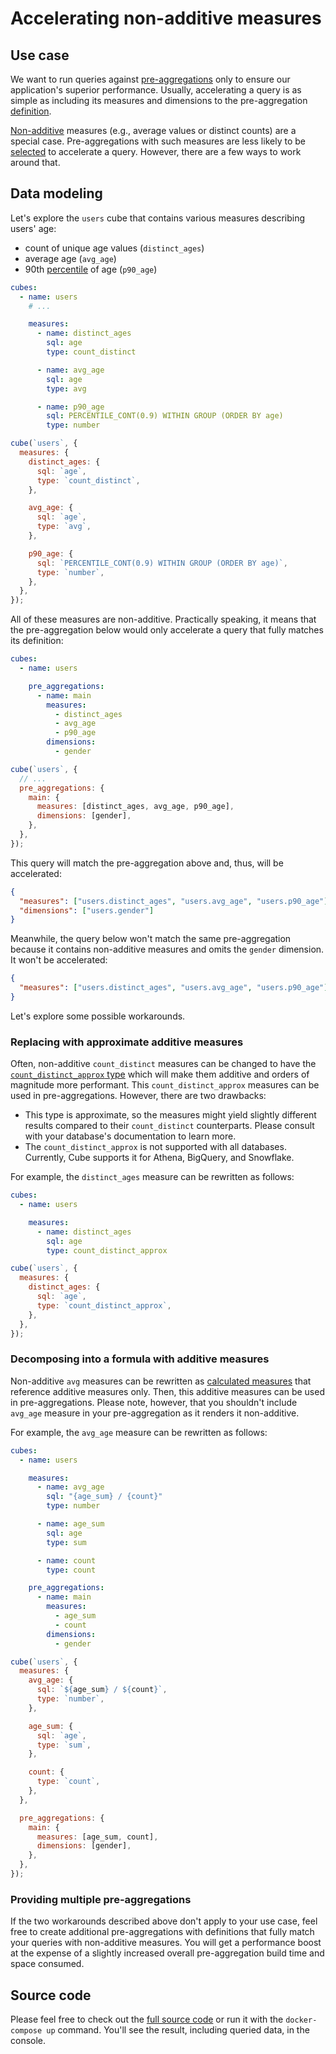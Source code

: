 # Accelerating non-additive measures

## Use case

We want to run queries against
[pre-aggregations](/product/caching#pre-aggregations) only to ensure our
application's superior performance. Usually, accelerating a query is as simple
as including its measures and dimensions to the pre-aggregation
[definition](/product/data-modeling/reference/pre-aggregations#measures).

[Non-additive](/product/caching/getting-started-pre-aggregations#ensuring-pre-aggregations-are-targeted-by-queries-non-additivity)
measures (e.g., average values or distinct counts) are a special case.
Pre-aggregations with such measures are less likely to be
[selected](/product/caching/getting-started-pre-aggregations#ensuring-pre-aggregations-are-targeted-by-queries-selecting-the-pre-aggregation)
to accelerate a query. However, there are a few ways to work around that.

## Data modeling

Let's explore the `users` cube that contains various measures describing users'
age:

- count of unique age values (`distinct_ages`)
- average age (`avg_age`)
- 90th [percentile](/product/data-modeling/recipes/percentiles) of age
  (`p90_age`)

<CodeTabs>

```yaml
cubes:
  - name: users
    # ...

    measures:
      - name: distinct_ages
        sql: age
        type: count_distinct

      - name: avg_age
        sql: age
        type: avg

      - name: p90_age
        sql: PERCENTILE_CONT(0.9) WITHIN GROUP (ORDER BY age)
        type: number
```

```javascript
cube(`users`, {
  measures: {
    distinct_ages: {
      sql: `age`,
      type: `count_distinct`,
    },

    avg_age: {
      sql: `age`,
      type: `avg`,
    },

    p90_age: {
      sql: `PERCENTILE_CONT(0.9) WITHIN GROUP (ORDER BY age)`,
      type: `number`,
    },
  },
});
```

</CodeTabs>

All of these measures are non-additive. Practically speaking, it means that the
pre-aggregation below would only accelerate a query that fully matches its
definition:

<CodeTabs>

```yaml
cubes:
  - name: users

    pre_aggregations:
      - name: main
        measures:
          - distinct_ages
          - avg_age
          - p90_age
        dimensions:
          - gender
```

```javascript
cube(`users`, {
  // ...
  pre_aggregations: {
    main: {
      measures: [distinct_ages, avg_age, p90_age],
      dimensions: [gender],
    },
  },
});
```

</CodeTabs>

This query will match the pre-aggregation above and, thus, will be accelerated:

```json
{
  "measures": ["users.distinct_ages", "users.avg_age", "users.p90_age"],
  "dimensions": ["users.gender"]
}
```

Meanwhile, the query below won't match the same pre-aggregation because it
contains non-additive measures and omits the `gender` dimension. It won't be
accelerated:

```json
{
  "measures": ["users.distinct_ages", "users.avg_age", "users.p90_age"]
}
```

Let's explore some possible workarounds.

### Replacing with approximate additive measures

Often, non-additive `count_distinct` measures can be changed to have the
[`count_distinct_approx` type](/product/data-modeling/reference/types-and-formats#count_distinct_approx)
which will make them additive and orders of magnitude more performant. This
`count_distinct_approx` measures can be used in pre-aggregations. However, there
are two drawbacks:

- This type is approximate, so the measures might yield slightly different
  results compared to their `count_distinct` counterparts. Please consult with
  your database's documentation to learn more.
- The `count_distinct_approx` is not supported with all databases. Currently,
  Cube supports it for Athena, BigQuery, and Snowflake.

For example, the `distinct_ages` measure can be rewritten as follows:

<CodeTabs>

```yaml
cubes:
  - name: users

    measures:
      - name: distinct_ages
        sql: age
        type: count_distinct_approx
```

```javascript
cube(`users`, {
  measures: {
    distinct_ages: {
      sql: `age`,
      type: `count_distinct_approx`,
    },
  },
});
```

</CodeTabs>

### Decomposing into a formula with additive measures

Non-additive `avg` measures can be rewritten as
[calculated measures](/product/data-modeling/reference/measures#calculated-measures)
that reference additive measures only. Then, this additive measures can be used
in pre-aggregations. Please note, however, that you shouldn't include `avg_age`
measure in your pre-aggregation as it renders it non-additive.

For example, the `avg_age` measure can be rewritten as follows:

<CodeTabs>

```yaml
cubes:
  - name: users

    measures:
      - name: avg_age
        sql: "{age_sum} / {count}"
        type: number

      - name: age_sum
        sql: age
        type: sum

      - name: count
        type: count

    pre_aggregations:
      - name: main
        measures:
          - age_sum
          - count
        dimensions:
          - gender
```

```javascript
cube(`users`, {
  measures: {
    avg_age: {
      sql: `${age_sum} / ${count}`,
      type: `number`,
    },

    age_sum: {
      sql: `age`,
      type: `sum`,
    },

    count: {
      type: `count`,
    },
  },

  pre_aggregations: {
    main: {
      measures: [age_sum, count],
      dimensions: [gender],
    },
  },
});
```

</CodeTabs>

### Providing multiple pre-aggregations

If the two workarounds described above don't apply to your use case, feel free
to create additional pre-aggregations with definitions that fully match your
queries with non-additive measures. You will get a performance boost at the
expense of a slightly increased overall pre-aggregation build time and space
consumed.

## Source code

Please feel free to check out the
[full source code](https://github.com/cube-js/cube/tree/master/examples/recipes/non-additivity)
or run it with the `docker-compose up` command. You'll see the result, including
queried data, in the console.
